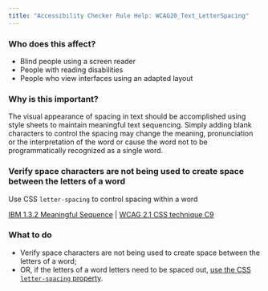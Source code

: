 ```yaml
---
title: "Accessibility Checker Rule Help: WCAG20_Text_LetterSpacing"
---
```


<div className="toolHelp">
<Row>
<Column colLg={5} colMd={3} colSm={4} className="toolLeft">

### Who does this affect?

 * Blind people using a screen reader
 * People with reading disabilities
 * People who view interfaces using an adapted layout

### Why is this important?

The visual appearance of spacing in text should be accomplished using style sheets to maintain meaningful text sequencing. Simply adding blank characters to control the spacing may change the meaning, pronunciation or the interpretation of the word or cause the word not to be programmatically recognized as a single word.

</Column>
<Column colLg={11} colMd={5} colSm={4} className="toolMain">

<div id="locLevel"></div>

### Verify space characters are not being used to create space between the letters of a word
Use CSS `letter-spacing` to control spacing within a word

[IBM 1.3.2 Meaningful Sequence](http://www.ibm.com/able/guidelines/ci162/meaningful_sequence.html) | [WCAG 2.1 CSS technique C9](https://www.w3.org/WAI/WCAG21/Techniques/css/C8.html)

<div id="locSnippet"></div>

### What to do

 * Verify space characters are not being used to create space between the letters of a word;
 * OR, if the letters of a word letters need to be spaced out, [use the CSS `letter-spacing` property](https://www.w3.org/WAI/WCAG21/Techniques/css/C8.html).


</Column>
</Row>
</div>
